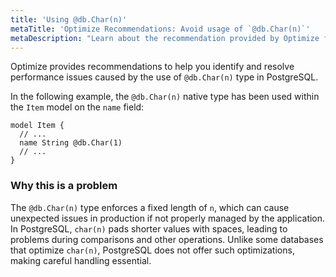 ```yaml
---
title: 'Using @db.Char(n)'
metaTitle: 'Optimize Recommendations: Avoid usage of `@db.Char(n)`'
metaDescription: "Learn about the recommendation provided by Optimize for using `@db.Char(n)` native type."
---
```


Optimize provides recommendations to help you identify and resolve performance issues caused by the use of `@db.Char(n)` type in PostgreSQL.

In the following example, the `@db.Char(n)` native type has been used within the `Item` model on the `name` field:

```prisma
model Item {
  // ...
  name String @db.Char(1)
  // ...
}
```

### Why this is a problem

The `@db.Char(n)` type enforces a fixed length of `n`, which can cause unexpected issues in production if not properly managed by the application. In PostgreSQL, `char(n)` pads shorter values with spaces, leading to problems during comparisons and other operations. Unlike some databases that optimize `char(n)`, PostgreSQL does not offer such optimizations, making careful handling essential.
